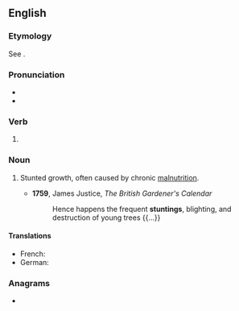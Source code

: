 ==English==
{{wikipedia|Stunted growth}}

===Etymology===
See {{m|en|stunt}}.

===Pronunciation===
* {{IPA|en|/ˈstʌntɪŋ/}}
* {{rhymes|en|ʌntɪŋ}}

===Verb===
{{head|en|verb form}}

# {{present participle of|en|stunt|nocat=1}}

===Noun===
{{en-noun|~}}

# {{lb|en|medicine}} Stunted growth, often caused by chronic [[malnutrition]].
#* '''1759''', James Justice, ''The British Gardener's Calendar''
#*: Hence happens the frequent '''stuntings''', blighting, and destruction of young trees {{...}}

====Translations====
{{trans-top|chronic malnutrition}}
* French: {{t+|fr|rabougrissement|m}}
* German: {{t|de|Verkümmerung|f}}
{{trans-mid}}
{{trans-bottom}}

===Anagrams===
* {{anagrams|en|a=ginnsttu|Nuttings|nuttings}}
